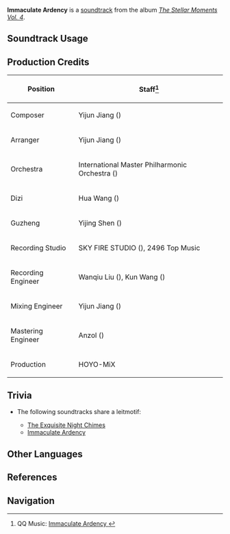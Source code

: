 {{Soundtrack Infobox
|image          = The Stellar Moments Vol. 4.png
|album          = The Stellar Moments Vol. 4
|disc           = 
|number         = 05
|featured       =
|featured2      =
|featured3      =
|featured_disc  =
|featured_disc2 =
|featured_disc3 =
|youtube_id     = 0daRtzMj5yM
|spotify_id     = 4ScUy4hNaC5BxFVjQaL1Xl
|previous       = Serene Contemplation
|next           = Language of Eternity
}}
'''Immaculate Ardency''' is a [[soundtrack]] from the album ''[[The Stellar Moments Vol. 4]]''.

==Soundtrack Usage==
{{Soundtrack Usage
|quest     = 
|location  = 
|domain    = 
|eventgameplay = Starlit Letter//post-matching [[Yaoyao]]'s voice-over
|mediaoriginal=Character Demo;;Yaoyao
}}

<!--
==Other Arrangements==
{{Files by Category Gallery|Media Using an Unreleased Arrangement of {{subst:#titleparts:{{subst:PAGENAME}}}} Soundtrack}}
-->
==Production Credits==
{| class="wikitable"
! Position
! Staff<ref>QQ Music: [https://y.qq.com/n/ryqq/songDetail/002De95v07YYgA Immaculate Ardency {{zh|琼花映蕊}}]</ref>
|-
! Composer
| Yijun Jiang ({{zh|姜以君}})
|-
! Arranger
| Yijun Jiang ({{zh|姜以君}})
|-
! Orchestra
| International Master Philharmonic Orchestra ({{zh|国际首席爱乐乐团}})
|-
! Dizi
| Hua Wang ({{zh|王华}})
|-
! Guzheng
| Yijing Shen ({{zh|申依靖}})
|-
! Recording Studio
| SKY FIRE STUDIO ({{zh|九紫天诚录音棚}}), 2496 Top Music
|-
! Recording Engineer
| Wanqiu Liu ({{zh|刘婉秋}}), Kun Wang ({{zh|王昆}})
|-
! Mixing Engineer
| Yijun Jiang ({{zh|姜以君}})
|-
! Mastering Engineer
| Anzol ({{zh|鸦雀有声}})
|-
! Production
| HOYO-MiX
|}

==Trivia==
* <section begin="YaoyaoLeitmotif" />The following soundtracks share a leitmotif:
** [[The Exquisite Night Chimes (Soundtrack)|The Exquisite Night Chimes]]
** [[Immaculate Ardency]]<section end="YaoyaoLeitmotif" />

==Other Languages==
{{Other Languages
|en       = Immaculate Ardency
|zhs      = 琼花映蕊
|zhs_rm   = Qiónghuā Yìngruǐ
|zht      = 瓊花映蕊
|zht_rm   = Qiónghuā Yìngruǐ
|zh_tl    = Shining Bud of Jadelike Flower
|ja       = 玉花映芯
|ja_rm    = Gyokka Eishin{{Assumed}}
|ja_tl    = 
}}

==References==
{{Reflist}}

==Navigation==
{{Soundtrack Navbox|The Stellar Moments}}